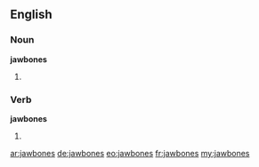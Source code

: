==English==

===Noun===
'''jawbones'''

# {{plural of|jawbone}}

===Verb===
'''jawbones'''

# {{third-person singular of|jawbone}}

[[ar:jawbones]]
[[de:jawbones]]
[[eo:jawbones]]
[[fr:jawbones]]
[[my:jawbones]]